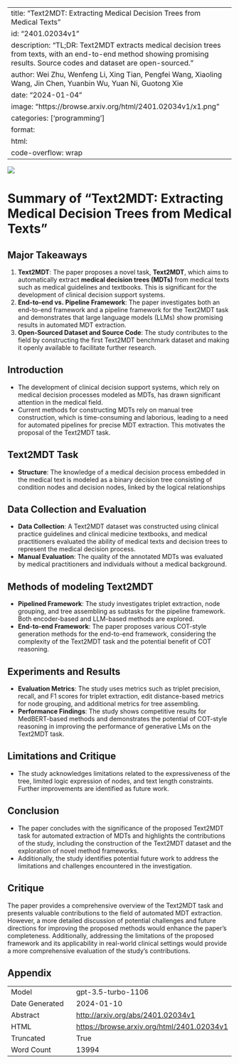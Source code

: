 
---
title: "Text2MDT: Extracting Medical Decision Trees from Medical Texts"
id: "2401.02034v1"
description: "TL;DR: Text2MDT extracts medical decision trees from texts, with an end-to-end method showing promising results. Source codes and dataset are open-sourced."
author: Wei Zhu, Wenfeng Li, Xing Tian, Pengfei Wang, Xiaoling Wang, Jin Chen, Yuanbin Wu, Yuan Ni, Guotong Xie
date: "2024-01-04"
image: "https://browse.arxiv.org/html/2401.02034v1/x1.png"
categories: ['programming']
format:
  html:
    code-overflow: wrap
---

![](https://browse.arxiv.org/html/2401.02034v1/x1.png)

# Summary of "Text2MDT: Extracting Medical Decision Trees from Medical Texts"

## Major Takeaways
1. **Text2MDT**: The paper proposes a novel task, **Text2MDT**, which aims to automatically extract **medical decision trees (MDTs)** from medical texts such as medical guidelines and textbooks. This is significant for the development of clinical decision support systems.
2. **End-to-end vs. Pipeline Framework**: The paper investigates both an end-to-end framework and a pipeline framework for the Text2MDT task and demonstrates that large language models (LLMs) show promising results in automated MDT extraction.
3. **Open-Sourced Dataset and Source Code**: The study contributes to the field by constructing the first Text2MDT benchmark dataset and making it openly available to facilitate further research.


## Introduction
- The development of clinical decision support systems, which rely on medical decision processes modeled as MDTs, has drawn significant attention in the medical field.
- Current methods for constructing MDTs rely on manual tree construction, which is time-consuming and laborious, leading to a need for automated pipelines for precise MDT extraction. This motivates the proposal of the Text2MDT task.

## Text2MDT Task
- **Structure**: The knowledge of a medical decision process embedded in the medical text is modeled as a binary decision tree consisting of condition nodes and decision nodes, linked by the logical relationships 

## Data Collection and Evaluation
- **Data Collection**: A Text2MDT dataset was constructed using clinical practice guidelines and clinical medicine textbooks, and medical practitioners evaluated the ability of medical texts and decision trees to represent the medical decision process.
- **Manual Evaluation**: The quality of the annotated MDTs was evaluated by medical practitioners and individuals without a medical background.

## Methods of modeling Text2MDT
- **Pipelined Framework**: The study investigates triplet extraction, node grouping, and tree assembling as subtasks for the pipeline framework. Both encoder-based and LLM-based methods are explored.
- **End-to-end Framework**: The paper proposes various COT-style generation methods for the end-to-end framework, considering the complexity of the Text2MDT task and the potential benefit of COT reasoning.

## Experiments and Results
- **Evaluation Metrics**: The study uses metrics such as triplet precision, recall, and F1 scores for triplet extraction, edit distance-based metrics for node grouping, and additional metrics for tree assembling.
- **Performance Findings**: The study shows competitive results for MedBERT-based methods and demonstrates the potential of COT-style reasoning in improving the performance of generative LMs on the Text2MDT task.

## Limitations and Critique
- The study acknowledges limitations related to the expressiveness of the tree, limited logic expression of nodes, and text length constraints. Further improvements are identified as future work.

## Conclusion
- The paper concludes with the significance of the proposed Text2MDT task for automated extraction of MDTs and highlights the contributions of the study, including the construction of the Text2MDT dataset and the exploration of novel method frameworks.
- Additionally, the study identifies potential future work to address the limitations and challenges encountered in the investigation.

## Critique
The paper provides a comprehensive overview of the Text2MDT task and presents valuable contributions to the field of automated MDT extraction. However, a more detailed discussion of potential challenges and future directions for improving the proposed methods would enhance the paper's completeness. Additionally, addressing the limitations of the proposed framework and its applicability in real-world clinical settings would provide a more comprehensive evaluation of the study's contributions.

## Appendix

|          |          |
|----------|----------|
| Model     | gpt-3.5-turbo-1106       |
| Date Generated     | 2024-01-10       |
| Abstract | [http://arxiv.org/abs/2401.02034v1](http://arxiv.org/abs/2401.02034v1)        |
| HTML     | [https://browse.arxiv.org/html/2401.02034v1](https://browse.arxiv.org/html/2401.02034v1)       |
| Truncated       | True       |
| Word Count       | 13994       |